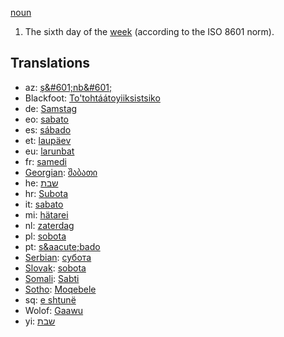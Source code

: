 [[noun]]

#The sixth day of the [[week]] (according to the ISO 8601 norm).

==Translations==
*az: [[ş&#601;nb&#601;]]
*Blackfoot: [[To'tohtáátoyiiksistsiko]]
*de: [[Samstag]]
*eo: [[sabato]]
*es: [[sábado]]
*et: [[laupäev]]
*eu: [[larunbat]]
*fr: [[samedi]]
*[[Georgian]]: [[შაბათი]]
*he: [[שבת]]
*hr: [[Subota]]
*it: [[sabato]]
*mi: [[hätarei]]
*nl: [[zaterdag]]
*pl: [[sobota]]
*pt: [[s&aacute;bado]]
*[[Serbian]]: [[субота]]
*[[Slovak]]: [[sobota]]
*[[Somali]]: [[Sabti]]
*[[Sotho]]: [[Moqebele]]
*sq: [[e shtunë]]
*Wolof: [[Gaawu]]
*yi: [[שבת]]
